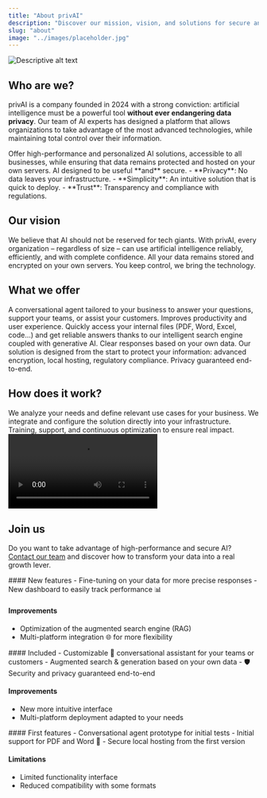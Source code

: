 ```yaml
---
title: "About privAI"
description: "Discover our mission, vision, and solutions for secure and personalized artificial intelligence"
slug: "about"
image: "../images/placeholder.jpg"
---
```


<Frame>
  <img src="../images/accueil.png" alt="Descriptive alt text" />
</Frame>

## Who are we?

privAI is a company founded in 2024 with a strong conviction: artificial intelligence must be a powerful tool **without ever endangering data privacy**.
Our team of AI experts has designed a platform that allows organizations to take advantage of the most advanced technologies, while maintaining total control over their information.

<AccordionGroup>
<Accordion title="Our mission">
Offer high-performance and personalized AI solutions, accessible to all businesses, while ensuring that data remains protected and hosted on your own servers.

<Check>
AI designed to be useful **and** secure.
</Check>
</Accordion>

<Accordion title="Our values">
- **Privacy**: No data leaves your infrastructure.
- **Simplicity**: An intuitive solution that is quick to deploy.
- **Trust**: Transparency and compliance with regulations.
</Accordion>
</AccordionGroup>

## Our vision

<Tabs>
<Tab title="AI at the service of businesses">
We believe that AI should not be reserved for tech giants. With privAI, every organization – regardless of size – can use artificial intelligence reliably, efficiently, and with complete confidence.
</Tab>

<Tab title="Priority on security">
All your data remains stored and encrypted on your own servers. You keep control, we bring the technology.
</Tab>
</Tabs>

## What we offer

<CardGroup cols={3}>
<Card title="Custom conversational assistant" icon="message-circle" href="/ai-chatbot">
A conversational agent tailored to your business to answer your questions, support your teams, or assist your customers.

<Check>
Improves productivity and user experience.
</Check>
</Card>

<Card title="Augmented search (RAG)" icon="search">
Quickly access your internal files (PDF, Word, Excel, code...) and get reliable answers thanks to our intelligent search engine coupled with generative AI.

<Check>
Clear responses based on your own data.
</Check>
</Card>

<Card title="Integrated security" icon="shield">
Our solution is designed from the start to protect your information: advanced encryption, local hosting, regulatory compliance.

<Check>
Privacy guaranteed end-to-end.
</Check>
</Card>
</CardGroup>

## How does it work?

<Steps>
<Step title="Diagnosis">
We analyze your needs and define relevant use cases for your business.
</Step>

<Step title="Setup">
We integrate and configure the solution directly into your infrastructure.
</Step>

<Step title="Support">
Training, support, and continuous optimization to ensure real impact.
</Step>
</Steps>

<Frame>
<video
  controls
  className="w-full aspect-video rounded-xl"
  src="https://github.com/MathieuBosse/docs/releases/download/mintlify/demo.mp4"
></video>
</Frame>

## Join us

Do you want to take advantage of high-performance and secure AI? [Contact our team](/contact) and discover how to transform your data into a real growth lever.

<Update label="v1.1.0" description="Advanced personalization">
#### New features
- Fine-tuning on your data for more precise responses
- New dashboard to easily track performance 📊

#### Improvements
- Optimization of the augmented search engine (RAG)
- Multi-platform integration 🌐 for more flexibility
</Update>

<Update label="v1.0.0" description="Official launch">
#### Included
- Customizable 💬 conversational assistant for your teams or customers
- Augmented search & generation based on your own data
- 🛡️ Security and privacy guaranteed end-to-end

#### Improvements
- New more intuitive interface
- Multi-platform deployment adapted to your needs
</Update>

<Update label="v0.9.0" description="Private beta">
#### First features
- Conversational agent prototype for initial tests
- Initial support for PDF and Word 📄
- Secure local hosting from the first version

#### Limitations
- Limited functionality interface
- Reduced compatibility with some formats
</Update>